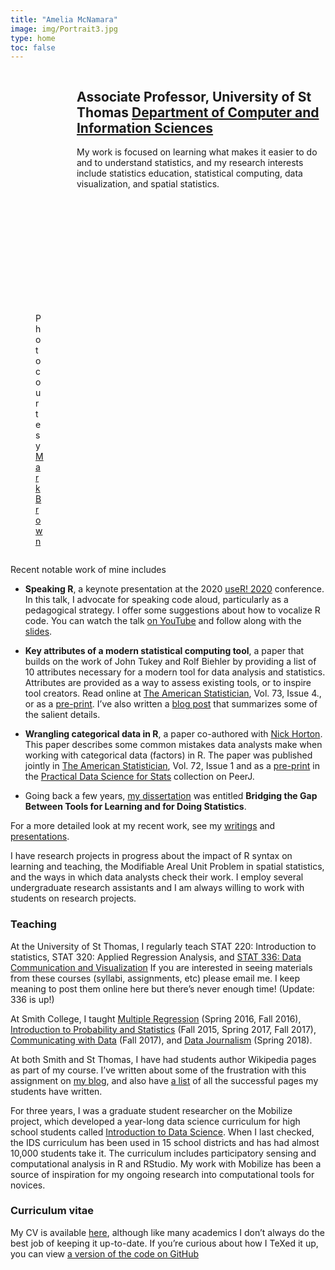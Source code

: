 ```yaml
---
title: "Amelia McNamara"
image: img/Portrait3.jpg
type: home
toc: false
---
```


::: columns
::: {.column width="37%"}
![Photo courtesy [Mark Brown](http://www.twintownmedia.com/about)](img/Portrait3.jpg)
:::

::: {.column width="6%"}
:::

::: {.column width="\"57%"}
## Associate Professor, University of St Thomas [Department of Computer and Information Sciences](https://www.stthomas.edu/cisc/)

My work is focused on learning what makes it easier to do and to understand statistics, and my research interests include statistics education, statistical computing, data visualization, and spatial statistics.
:::
:::

Recent notable work of mine includes

-   **Speaking R**, a keynote presentation at the 2020 [useR! 2020](https://user2020.r-project.org) conference. In this talk, I advocate for speaking code aloud, particularly as a pedagogical strategy. I offer some suggestions about how to vocalize R code. You can watch the talk [on YouTube](https://www.youtube.com/watch?v=ckW9sSdIVAc&t=676s) and follow along with the [slides](SpeakingR/index.html).

<!-- -->

-   **Key attributes of a modern statistical computing tool**, a paper that builds on the work of John Tukey and Rolf Biehler by providing a list of 10 attributes necessary for a modern tool for data analysis and statistics. Attributes are provided as a way to assess existing tools, or to inspire tool creators. Read online at [The American Statistician](https://www.tandfonline.com/doi/full/10.1080/00031305.2018.1482784), Vol. 73, Issue 4., or as a [pre-print](https://arxiv.org/abs/1610.00985). I've also written a [blog post](blog/2019-11-26-Key-Attributes) that summarizes some of the salient details.

-   **Wrangling categorical data in R**, a paper co-authored with [Nick Horton](https://www.amherst.edu/people/facstaff/nhorton). This paper describes some common mistakes data analysts make when working with categorical data (factors) in R. The paper was published jointly in [The American Statistician](https://www.tandfonline.com/doi/full/10.1080/00031305.2017.1356375), Vol. 72, Issue 1 and as a [pre-print](https://peerj.com/preprints/3163/) in the [Practical Data Science for Stats](https://peerj.com/collections/50-practicaldatascistats) collection on PeerJ.

-   Going back a few years, [my dissertation](http://escholarship.org/uc/item/1mm9303x%22) was entitled **Bridging the Gap Between Tools for Learning and for Doing Statistics**.

For a more detailed look at my recent work, see my [writings](writing.qmd) and [presentations](presentations.qmd).

I have research projects in progress about the impact of R syntax on learning and teaching, the Modifiable Areal Unit Problem in spatial statistics, and the ways in which data analysts check their work. I employ several undergraduate research assistants and I am always willing to work with students on research projects.

### Teaching

At the University of St Thomas, I regularly teach STAT 220: Introduction to statistics, STAT 320: Applied Regression Analysis, and [STAT 336: Data Communication and Visualization](https://ameliamn.github.io/STAT336) If you are interested in seeing materials from these courses (syllabi, assignments, etc) please email me. I keep meaning to post them online here but there's never enough time! (Update: 336 is up!)

At Smith College, I taught [Multiple Regression](https://ameliamn.github.io/sds291) (Spring 2016, Fall 2016), [Introduction to Probability and Statistics](https://ameliamn.github.io/SDS220) (Fall 2015, Spring 2017, Fall 2017), [Communicating with Data](https://ameliamn.github.io/sds136) (Fall 2017), and [Data Journalism](https://ameliamn.github.io/sds236) (Spring 2018).

At both Smith and St Thomas, I have had students author Wikipedia pages as part of my course. I've written about some of the frustration with this assignment on [my blog](blog/2018-03-20-Wikipedia-in-the-classroom/), and also have [a list](wikipedia.html) of all the successful pages my students have written.

For three years, I was a graduate student researcher on the Mobilize project, which developed a year-long data science curriculum for high school students called [Introduction to Data Science](https://www.introdatascience.org/). When I last checked, the IDS curriculum has been used in 15 school districts and has had almost 10,000 students take it. The curriculum includes participatory sensing and computational analysis in R and RStudio. My work with Mobilize has been a source of inspiration for my ongoing research into computational tools for novices.

### Curriculum vitae

My CV is available [here](McNamaraCV.pdf), although like many academics I don't always do the best job of keeping it up-to-date. If you're curious about how I TeXed it up, you can view [a version of the code on GitHub](https://github.com/AmeliaMN/CV/blob/master/CV.tex)
